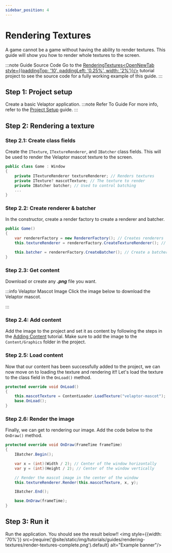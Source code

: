 ```yaml
---
sidebar_position: 4
---
```



# Rendering Textures

A game cannot be a game without having the ability to render textures. This guide will show you how to render whole
textures to the screen.

:::note Guide Source Code
Go to the <a href="https://github.com/KinsonDigital/VelaptorTutorials/tree/api-v1.0.0-preview.27/RenderingTextures" target="_blank" className="link" rel="noopener noreferrer">RenderingTextures<OpenNewTab style={{paddingTop: '10', paddingLeft: '0.25%', width: '2%'}}/></a> tutorial project to see the source code for a fully working example of this guide.
:::


## <span class="color-step">Step 1: Project setup</span>

Create a basic Velaptor application.
:::note Refer To Guide
For more info, refer to the [Project Setup](./project-setup) guide.
:::


## <span class="color-step">Step 2: Rendering a texture</span>

### <span class="color-sub-step">Step 2.1: Create class fields</span>

Create the `ITexture`, `ITextureRenderer`, and `IBatcher` class fields. This will be used to render the Velaptor mascot texture to the screen.

```csharp
public class Game : Window
{
    private ITextureRenderer textureRenderer; // Renders textures
    private ITexture? mascotTexture; // The texture to render
    private IBatcher batcher; // Used to control batching
    ...
}
```

### <span class="color-sub-step">Step 2.2: Create renderer & batcher</span>

In the constructor, create a render factory to create a renderer and batcher.

```csharp
public Game()
{
    var rendererFactory = new RendererFactory(); // Creates renderers
    this.textureRenderer = rendererFactory.CreateTextureRenderer(); // Renders textures

    this.batcher = rendererFactory.CreateBatcher(); // Create a batcher
}
```

### <span class="color-sub-step">Step 2.3: Get content</span>

Download or create any _**.png**_ file you want.

:::info Velaptor Mascot Image
Click the image below to download the Velaptor mascot.

<ImageLink url="/img/downloads/velaptor-mascot.png" relativeImagePath="/img/downloads/velaptor-mascot.png" sizePercentage="10" />
:::

### <span class="color-sub-step">Step 2.4: Add content</span>

Add the image to the project and set it as content by following the steps in the [Adding Content](./adding-content) tutorial.
Make sure to add the image to the `Content/Graphics` folder in the project.

### <span class="color-sub-step">Step 2.5: Load content</span>

Now that our content has been successfully added to the project, we can now move on to loading the texture and
rendering it!! Let's load the texture to the class field in the `OnLoad()` method.

```csharp
protected override void OnLoad()
{
    this.mascotTexture = ContentLoader.LoadTexture("velaptor-mascot");
    base.OnLoad();
}
```

### <span class="color-sub-step">Step 2.6: Render the image</span>

Finally, we can get to rendering our image. Add the code below to the `OnDraw()` method.
```csharp
protected override void OnDraw(FrameTime frameTime)
{
    IBatcher.Begin();

    var x = (int)(Width / 2); // Center of the window horizontally
    var y = (int)(Height / 2); // Center of the window vertically

    // Render the mascot image in the center of the window
    this.textureRenderer.Render(this.mascotTexture, x, y);

    IBatcher.End();

    base.OnDraw(frameTime);
}
```


## <span class="color-step">Step 3: Run it</span>

Run the application. You should see the result below!!
<img style={{width: '70%'}} src={require('@site/static/img/tutorials/guides/rendering-textures/render-textures-complete.png').default} alt="Example banner"/>
